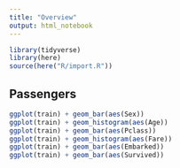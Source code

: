 ```yaml
---
title: "Overview"
output: html_notebook
---
```


```r
library(tidyverse)
library(here)
source(here("R/import.R"))
```

## Passengers

```r
ggplot(train) + geom_bar(aes(Sex))
ggplot(train) + geom_histogram(aes(Age))
ggplot(train) + geom_bar(aes(Pclass))
ggplot(train) + geom_histogram(aes(Fare))
ggplot(train) + geom_bar(aes(Embarked))
ggplot(train) + geom_bar(aes(Survived))
```